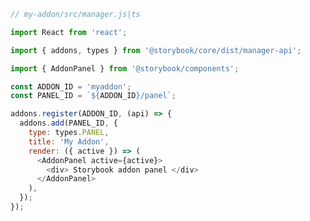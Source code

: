 ```js
// my-addon/src/manager.js|ts

import React from 'react';

import { addons, types } from '@storybook/core/dist/manager-api';

import { AddonPanel } from '@storybook/components';

const ADDON_ID = 'myaddon';
const PANEL_ID = `${ADDON_ID}/panel`;

addons.register(ADDON_ID, (api) => {
  addons.add(PANEL_ID, {
    type: types.PANEL,
    title: 'My Addon',
    render: ({ active }) => (
      <AddonPanel active={active}>
        <div> Storybook addon panel </div>
      </AddonPanel>
    ),
  });
});
```
